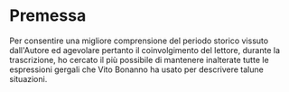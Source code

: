 # Premessa

Per consentire una migliore comprensione del periodo storico vissuto dall'Autore ed agevolare pertanto il coinvolgimento del lettore, durante la trascrizione, ho cercato il più possibile di mantenere inalterate tutte le espressioni gergali che Vito Bonanno ha usato per descrivere talune situazioni.
